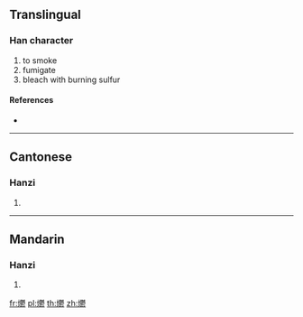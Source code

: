 {{character info/new}}
==Translingual==

===Han character===
{{Han char|rn=86|rad=火|as=29|sn=33|four=94822|canj=FDDH|ids=⿰火鬱}}

# to smoke
# fumigate
# bleach with burning sulfur

====References====
* {{Han ref|kx=0688.240|dkj=19651|dj=1101.110|hdz=32251.060|uh=7229|ud=29225|bh=F9C6|bd=63942}}

----

==Cantonese==

===Hanzi===
{{yue-hanzi|jyut=|y=wat1}}

# {{defn|lang=yue|sort=火29}}

----

==Mandarin==

===Hanzi===
{{cmn-hanzi|pin=[[yù]] ([[yu4]])|wg=yü<sup>4</sup>}}

# {{defn|lang=cmn|sort=火29}}

[[fr:爩]]
[[pl:爩]]
[[th:爩]]
[[zh:爩]]